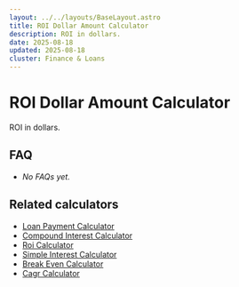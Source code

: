 ```yaml
---
layout: ../../layouts/BaseLayout.astro
title: ROI Dollar Amount Calculator
description: ROI in dollars.
date: 2025-08-18
updated: 2025-08-18
cluster: Finance & Loans
---
```




# ROI Dollar Amount Calculator

ROI in dollars.

<!-- ad-slot: top -->
<Calculator schema={schema} />

## FAQ

- _No FAQs yet._

## Related calculators
- [Loan Payment Calculator](/calculators/loan-payment-calculator/)
- [Compound Interest Calculator](/calculators/compound-interest-calculator/)
- [Roi Calculator](/calculators/roi-calculator/)
- [Simple Interest Calculator](/calculators/simple-interest-calculator/)
- [Break Even Calculator](/calculators/break-even-calculator/)
- [Cagr Calculator](/calculators/cagr-calculator/)

<!-- ad-slot: bottom -->
